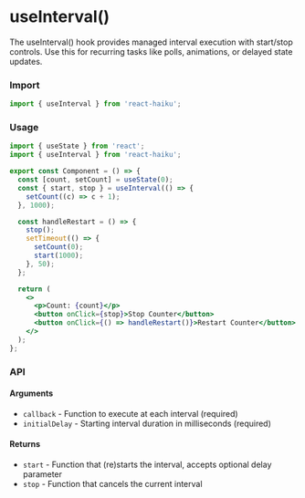 # useInterval()

The useInterval() hook provides managed interval execution with start/stop controls. Use this for recurring tasks like polls, animations, or delayed state updates.

### Import

```jsx
import { useInterval } from 'react-haiku';
```

### Usage


<UseIntervalDemo />

```jsx
import { useState } from 'react';
import { useInterval } from 'react-haiku';

export const Component = () => {
  const [count, setCount] = useState(0);
  const { start, stop } = useInterval(() => {
    setCount((c) => c + 1);
  }, 1000);

  const handleRestart = () => {
    stop();
    setTimeout(() => {
      setCount(0);
      start(1000);
    }, 50);
  };

  return (
    <>
      <p>Count: {count}</p>
      <button onClick={stop}>Stop Counter</button>
      <button onClick={() => handleRestart()}>Restart Counter</button>
    </>
  );
};
```

### API

#### Arguments

- `callback` - Function to execute at each interval (required)
- `initialDelay` - Starting interval duration in milliseconds (required)

#### Returns

- `start` - Function that (re)starts the interval, accepts optional delay parameter
- `stop` - Function that cancels the current interval
